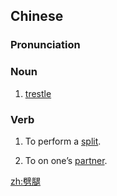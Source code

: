 ==Chinese==
{{zh-forms}}

===Pronunciation===
{{zh-pron
|m=pǐtuǐ
|c=pik1 teoi2
|cat=n,v
}}

===Noun===
{{zh-noun}}

# [[trestle]]

===Verb===
{{zh-verb}}

# {{lb|zh|gymnastics}} To perform a [[split#Noun|split]].
# {{lb|zh|slang}} To {{l|en|cheat}} on one’s {{l|en|romantic}} [[partner#Noun|partner]].

[[zh:劈腿]]